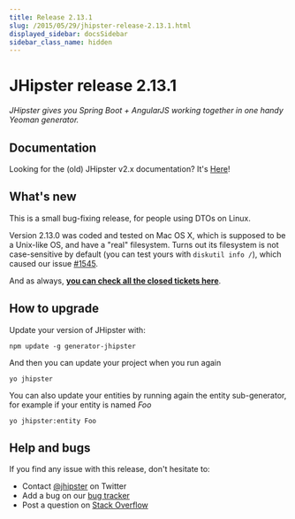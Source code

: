 ```yaml
---
title: Release 2.13.1
slug: /2015/05/29/jhipster-release-2.13.1.html
displayed_sidebar: docsSidebar
sidebar_class_name: hidden
---
```


JHipster release 2.13.1
==================

*JHipster gives you Spring Boot + AngularJS working together in one handy Yeoman generator.*

Documentation
----------

Looking for the (old) JHipster v2.x documentation? It's [Here](https://www.jhipster.tech/documentation-archive/)!

What's new
----------

This is a small bug-fixing release, for people using DTOs on Linux.

Version 2.13.0 was coded and tested on Mac OS X, which is supposed to be a Unix-like OS, and have a "real" filesystem. Turns out its filesystem is not case-sensitive by default (you can test yours with `diskutil info /`), which caused our issue [#1545](https://github.com/jhipster/generator-jhipster/pull/1545).

And as always, __[you can check all the closed tickets here](https://github.com/jhipster/generator-jhipster/issues?q=milestone%3A2.13.1+is%3Aclosed)__.

How to upgrade
------------

Update your version of JHipster with:

```
npm update -g generator-jhipster
```

And then you can update your project when you run again

```
yo jhipster
```

You can also update your entities by running again the entity sub-generator, for example if your entity is named _Foo_

```
yo jhipster:entity Foo
```

Help and bugs
--------------

If you find any issue with this release, don't hesitate to:

- Contact [@jhipster](https://twitter.com/jhipster) on Twitter
- Add a bug on our [bug tracker](https://github.com/jhipster/generator-jhipster/issues?state=open)
- Post a question on [Stack Overflow](http://stackoverflow.com/tags/jhipster/info)
